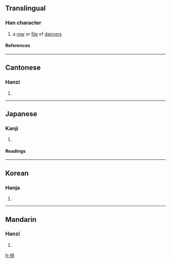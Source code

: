 ==Translingual==
===Han character===
{{Han char|rad=人|as=06|sn=8|four=2822<sub>7</sub>|canj=人金月 (OCB)}}
# a [[row]] or [[file]] of [[dancer]]s
====References====
{{Han ref|kx=0101.030|dkj=00572|dj=0213.110|hdz=10150.060|uh=4F7E|ud=20350|bh=A8DB|bd=43227}}
----
==Cantonese==
===Hanzi===
{{yue-hanzi|jyut=|y=yat6}}
# {{defn|Cantonese}}
----
==Japanese==
===Kanji===
{{ja-kanji|grade=|rs=人06}}
# {{defn|Japanese}} 
====Readings====
{{ja-readings|on=[[いつ]] (itsu), [[いち]] (ichi)|kun=[[やすい]] (yasui), [[やすんずる]] (yasunzuru)}}
----
==Korean==
===Hanja===
{{ko-hanja|hangeul=[[일]]|rv=il|mr=il}}
# {{defn|Korean}}
----
==Mandarin==
===Hanzi===
{{cmn-hanzi|pin=[[yì]] (yi4)|wg=i<sup>4</sup>}}
# {{defn|Mandarin}}

[[fr:佾]]